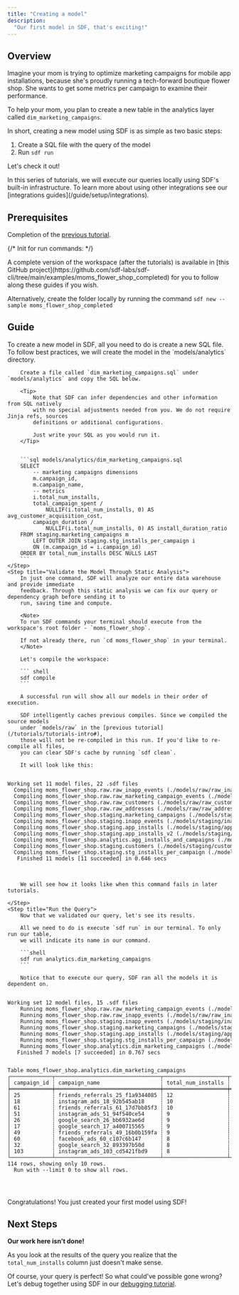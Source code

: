 ```yaml
---
title: "Creating a model"
description:
  "Our first model in SDF, that's exciting!"
---
```


## Overview
Imagine your mom is trying to optimize marketing campaigns for mobile app 
installations, because she's proudly running a tech-forward boutique flower shop.
She wants to get some metrics per campaign to examine their performance. 


To help your mom, you plan to create a new table in the analytics layer called `dim_marketing_campaigns`.

In short, creating a new model using SDF is as simple as two basic steps:
1. Create a SQL file with the query of the model
2. Run `sdf run`

Let's check it out!

<Note>
    In this series of tutorials, we will execute our queries locally using SDF's built-in infrastructure. 
    To learn more about using other integrations see our [integrations guides](/guide/setup/integrations).
</Note>

## Prerequisites

Completion of the [previous tutorial](/tutorials/tutorials-intro).

{/*
Init for run commands:
*/}

<Tip>
  A complete version of the workspace (after the tutorials) is available in [this GitHub project](https://github.com/sdf-labs/sdf-cli/tree/main/examples/moms_flower_shop_completed) for you 
  to follow along these guides if you wish. 
  
  Alternatively, create the folder locally by running the command `sdf new --sample moms_flower_shop_completed`
</Tip>

## Guide
<Steps>
    <Step title="Create a New Analytics Layer Model">
        To create a new model in SDF, all you need to do is create a new SQL file.
        To follow best practices, we will create the model in the `models/analytics` directory.

        Create a file called `dim_marketing_campaigns.sql` under `models/analytics` and copy the SQL below.
        
        <Tip>
            Note that SDF can infer dependencies and other information from SQL natively 
            with no special adjustments needed from you. We do not require Jinja refs, sources
            definitions or additional configurations.
            
            Just write your SQL as you would run it.
        </Tip>
        

        ```sql models/analytics/dim_marketing_campaigns.sql
        SELECT 
            -- marketing campaigns dimensions
            m.campaign_id,
            m.campaign_name,
            -- metrics
            i.total_num_installs,
            total_campaign_spent / 
                NULLIF(i.total_num_installs, 0) AS avg_customer_acquisition_cost,
            campaign_duration / 
                NULLIF(i.total_num_installs, 0) AS install_duration_ratio
        FROM staging.marketing_campaigns m
            LEFT OUTER JOIN staging.stg_installs_per_campaign i
            ON (m.campaign_id = i.campaign_id)
        ORDER BY total_num_installs DESC NULLS LAST
        ```
    </Step>
    <Step title="Validate the Model Through Static Analysis">
        In just one command, SDF will analyze our entire data warehouse and provide immediate
        feedback. Through this static analysis we can fix our query or dependency graph before sending it to 
        run, saving time and compute.
        
        <Note>
        To run SDF commands your terminal should execute from the workspace's root folder - `moms_flower_shop`.
        
        If not already there, run `cd moms_flower_shop` in your terminal.
        </Note>
        
        Let's compile the workspace:

        ``` shell
        sdf compile
        ```

        A successful run will show all our models in their order of execution. 
        
        SDF intelligently caches previous compiles. Since we compiled the source models 
        under `models/raw` in the [previous tutorial](/tutorials/tutorials-intro#), 
        those will not be re-compiled in this run. If you'd like to re-compile all files, 
        you can clear SDF's cache by running `sdf clean`. 
        
        It will look like this:
       
<div className="bg-[#0F1117] dark:bg-codeblock rounded-xl dark:ring-1 dark:ring-gray-800/50 relative">
<pre style={{ fontFamily: 'monospace', backgroundColor: 'transparent' }} className='language-shell'>
<code className='language-shell'>
Working&nbsp;set&nbsp;11&nbsp;model&nbsp;files,&nbsp;22&nbsp;.sdf&nbsp;files
&nbsp;&nbsp;Compiling&nbsp;moms_flower_shop.raw.raw_inapp_events&nbsp;(./models/raw/raw_inapp_events.sql)
&nbsp;&nbsp;Compiling&nbsp;moms_flower_shop.raw.raw_marketing_campaign_events&nbsp;(./models/raw/raw_marketing_campaign_events.sql)
&nbsp;&nbsp;Compiling&nbsp;moms_flower_shop.raw.raw_customers&nbsp;(./models/raw/raw_customers.sql)
&nbsp;&nbsp;Compiling&nbsp;moms_flower_shop.raw.raw_addresses&nbsp;(./models/raw/raw_addresses.sql)
&nbsp;&nbsp;Compiling&nbsp;moms_flower_shop.staging.marketing_campaigns&nbsp;(./models/staging/marketing_campaigns.sql)
&nbsp;&nbsp;Compiling&nbsp;moms_flower_shop.staging.inapp_events&nbsp;(./models/staging/inapp_events.sql)
&nbsp;&nbsp;Compiling&nbsp;moms_flower_shop.staging.app_installs&nbsp;(./models/staging/app_installs.sql)
&nbsp;&nbsp;Compiling&nbsp;moms_flower_shop.staging.app_installs_v2&nbsp;(./models/staging/app_installs_v2.sql)
&nbsp;&nbsp;Compiling&nbsp;moms_flower_shop.analytics.agg_installs_and_campaigns&nbsp;(./models/analytics/agg_installs_and_campaigns.sql)
&nbsp;&nbsp;Compiling&nbsp;moms_flower_shop.staging.customers&nbsp;(./models/staging/customers.sql)
&nbsp;&nbsp;Compiling&nbsp;moms_flower_shop.staging.stg_installs_per_campaign&nbsp;(./models/staging/stg_installs_per_campaign.sql)
&nbsp;&nbsp;&nbsp;Finished&nbsp;11&nbsp;models&nbsp;[11&nbsp;succeeded]&nbsp;in&nbsp;0.646&nbsp;secs

</code>
</pre>
</div>

        We will see how it looks like when this command fails in later tutorials. 

    </Step>
    <Step title="Run the Query">
        Now that we validated our query, let's see its results.
        
        All we need to do is execute `sdf run` in our terminal. To only run our table, 
        we will indicate its name in our command.

        ```shell 
        sdf run analytics.dim_marketing_campaigns
        ```

        Notice that to execute our query, SDF ran all the models it is dependent on.

<div className="bg-[#0F1117] dark:bg-codeblock rounded-xl dark:ring-1 dark:ring-gray-800/50 relative">
<pre style={{ fontFamily: 'monospace', backgroundColor: 'transparent' }} className='language-shell'>
<code className='language-shell'>
Working&nbsp;set&nbsp;12&nbsp;model&nbsp;files,&nbsp;15&nbsp;.sdf&nbsp;files
&nbsp;&nbsp;&nbsp;&nbsp;Running&nbsp;moms_flower_shop.raw.raw_marketing_campaign_events&nbsp;(./models/raw/raw_marketing_campaign_events.sql)
&nbsp;&nbsp;&nbsp;&nbsp;Running&nbsp;moms_flower_shop.raw.raw_inapp_events&nbsp;(./models/raw/raw_inapp_events.sql)
&nbsp;&nbsp;&nbsp;&nbsp;Running&nbsp;moms_flower_shop.staging.inapp_events&nbsp;(./models/staging/inapp_events.sql)
&nbsp;&nbsp;&nbsp;&nbsp;Running&nbsp;moms_flower_shop.staging.marketing_campaigns&nbsp;(./models/staging/marketing_campaigns.sql)
&nbsp;&nbsp;&nbsp;&nbsp;Running&nbsp;moms_flower_shop.staging.app_installs&nbsp;(./models/staging/app_installs.sql)
&nbsp;&nbsp;&nbsp;&nbsp;Running&nbsp;moms_flower_shop.staging.stg_installs_per_campaign&nbsp;(./models/staging/stg_installs_per_campaign.sql)
&nbsp;&nbsp;&nbsp;&nbsp;Running&nbsp;moms_flower_shop.analytics.dim_marketing_campaigns&nbsp;(./models/analytics/dim_marketing_campaigns.sql)
&nbsp;&nbsp;&nbsp;Finished&nbsp;7&nbsp;models&nbsp;[7&nbsp;succeeded]&nbsp;in&nbsp;0.767&nbsp;secs

Table&nbsp;moms_flower_shop.analytics.dim_marketing_campaigns
┌─────────────┬─────────────────────────────────┬────────────────────┬───────────────────────────────┬────────────────────────┐
│&nbsp;campaign_id&nbsp;┆&nbsp;campaign_name&nbsp;&nbsp;&nbsp;&nbsp;&nbsp;&nbsp;&nbsp;&nbsp;&nbsp;&nbsp;&nbsp;&nbsp;&nbsp;&nbsp;&nbsp;&nbsp;&nbsp;&nbsp;&nbsp;┆&nbsp;total_num_installs&nbsp;┆&nbsp;avg_customer_acquisition_cost&nbsp;┆&nbsp;install_duration_ratio&nbsp;│
╞═════════════╪═════════════════════════════════╪════════════════════╪═══════════════════════════════╪════════════════════════╡
│&nbsp;25&nbsp;&nbsp;&nbsp;&nbsp;&nbsp;&nbsp;&nbsp;&nbsp;&nbsp;&nbsp;┆&nbsp;friends_referrals_25_f1a9344085&nbsp;┆&nbsp;12&nbsp;&nbsp;&nbsp;&nbsp;&nbsp;&nbsp;&nbsp;&nbsp;&nbsp;&nbsp;&nbsp;&nbsp;&nbsp;&nbsp;&nbsp;&nbsp;&nbsp;┆&nbsp;174.903432075169&nbsp;&nbsp;&nbsp;&nbsp;&nbsp;&nbsp;&nbsp;&nbsp;&nbsp;&nbsp;&nbsp;&nbsp;&nbsp;&nbsp;┆&nbsp;1&nbsp;&nbsp;&nbsp;&nbsp;&nbsp;&nbsp;&nbsp;&nbsp;&nbsp;&nbsp;&nbsp;&nbsp;&nbsp;&nbsp;&nbsp;&nbsp;&nbsp;&nbsp;&nbsp;&nbsp;&nbsp;&nbsp;│
│&nbsp;18&nbsp;&nbsp;&nbsp;&nbsp;&nbsp;&nbsp;&nbsp;&nbsp;&nbsp;&nbsp;┆&nbsp;instagram_ads_18_92b545ab18&nbsp;&nbsp;&nbsp;&nbsp;&nbsp;┆&nbsp;10&nbsp;&nbsp;&nbsp;&nbsp;&nbsp;&nbsp;&nbsp;&nbsp;&nbsp;&nbsp;&nbsp;&nbsp;&nbsp;&nbsp;&nbsp;&nbsp;&nbsp;┆&nbsp;288.52496746162666&nbsp;&nbsp;&nbsp;&nbsp;&nbsp;&nbsp;&nbsp;&nbsp;&nbsp;&nbsp;&nbsp;&nbsp;┆&nbsp;2&nbsp;&nbsp;&nbsp;&nbsp;&nbsp;&nbsp;&nbsp;&nbsp;&nbsp;&nbsp;&nbsp;&nbsp;&nbsp;&nbsp;&nbsp;&nbsp;&nbsp;&nbsp;&nbsp;&nbsp;&nbsp;&nbsp;│
│&nbsp;61&nbsp;&nbsp;&nbsp;&nbsp;&nbsp;&nbsp;&nbsp;&nbsp;&nbsp;&nbsp;┆&nbsp;friends_referrals_61_17d7bb85f3&nbsp;┆&nbsp;10&nbsp;&nbsp;&nbsp;&nbsp;&nbsp;&nbsp;&nbsp;&nbsp;&nbsp;&nbsp;&nbsp;&nbsp;&nbsp;&nbsp;&nbsp;&nbsp;&nbsp;┆&nbsp;313.0172449950501&nbsp;&nbsp;&nbsp;&nbsp;&nbsp;&nbsp;&nbsp;&nbsp;&nbsp;&nbsp;&nbsp;&nbsp;&nbsp;┆&nbsp;2&nbsp;&nbsp;&nbsp;&nbsp;&nbsp;&nbsp;&nbsp;&nbsp;&nbsp;&nbsp;&nbsp;&nbsp;&nbsp;&nbsp;&nbsp;&nbsp;&nbsp;&nbsp;&nbsp;&nbsp;&nbsp;&nbsp;│
│&nbsp;51&nbsp;&nbsp;&nbsp;&nbsp;&nbsp;&nbsp;&nbsp;&nbsp;&nbsp;&nbsp;┆&nbsp;instagram_ads_51_94f540ce54&nbsp;&nbsp;&nbsp;&nbsp;&nbsp;┆&nbsp;9&nbsp;&nbsp;&nbsp;&nbsp;&nbsp;&nbsp;&nbsp;&nbsp;&nbsp;&nbsp;&nbsp;&nbsp;&nbsp;&nbsp;&nbsp;&nbsp;&nbsp;&nbsp;┆&nbsp;261.3704859860934&nbsp;&nbsp;&nbsp;&nbsp;&nbsp;&nbsp;&nbsp;&nbsp;&nbsp;&nbsp;&nbsp;&nbsp;&nbsp;┆&nbsp;2&nbsp;&nbsp;&nbsp;&nbsp;&nbsp;&nbsp;&nbsp;&nbsp;&nbsp;&nbsp;&nbsp;&nbsp;&nbsp;&nbsp;&nbsp;&nbsp;&nbsp;&nbsp;&nbsp;&nbsp;&nbsp;&nbsp;│
│&nbsp;26&nbsp;&nbsp;&nbsp;&nbsp;&nbsp;&nbsp;&nbsp;&nbsp;&nbsp;&nbsp;┆&nbsp;google_search_26_bb6932ae6d&nbsp;&nbsp;&nbsp;&nbsp;&nbsp;┆&nbsp;9&nbsp;&nbsp;&nbsp;&nbsp;&nbsp;&nbsp;&nbsp;&nbsp;&nbsp;&nbsp;&nbsp;&nbsp;&nbsp;&nbsp;&nbsp;&nbsp;&nbsp;&nbsp;┆&nbsp;301.34941277893944&nbsp;&nbsp;&nbsp;&nbsp;&nbsp;&nbsp;&nbsp;&nbsp;&nbsp;&nbsp;&nbsp;&nbsp;┆&nbsp;2&nbsp;&nbsp;&nbsp;&nbsp;&nbsp;&nbsp;&nbsp;&nbsp;&nbsp;&nbsp;&nbsp;&nbsp;&nbsp;&nbsp;&nbsp;&nbsp;&nbsp;&nbsp;&nbsp;&nbsp;&nbsp;&nbsp;│
│&nbsp;17&nbsp;&nbsp;&nbsp;&nbsp;&nbsp;&nbsp;&nbsp;&nbsp;&nbsp;&nbsp;┆&nbsp;google_search_17_a400715565&nbsp;&nbsp;&nbsp;&nbsp;&nbsp;┆&nbsp;9&nbsp;&nbsp;&nbsp;&nbsp;&nbsp;&nbsp;&nbsp;&nbsp;&nbsp;&nbsp;&nbsp;&nbsp;&nbsp;&nbsp;&nbsp;&nbsp;&nbsp;&nbsp;┆&nbsp;245.21392390373887&nbsp;&nbsp;&nbsp;&nbsp;&nbsp;&nbsp;&nbsp;&nbsp;&nbsp;&nbsp;&nbsp;&nbsp;┆&nbsp;1&nbsp;&nbsp;&nbsp;&nbsp;&nbsp;&nbsp;&nbsp;&nbsp;&nbsp;&nbsp;&nbsp;&nbsp;&nbsp;&nbsp;&nbsp;&nbsp;&nbsp;&nbsp;&nbsp;&nbsp;&nbsp;&nbsp;│
│&nbsp;49&nbsp;&nbsp;&nbsp;&nbsp;&nbsp;&nbsp;&nbsp;&nbsp;&nbsp;&nbsp;┆&nbsp;friends_referrals_49_16b0b159fa&nbsp;┆&nbsp;9&nbsp;&nbsp;&nbsp;&nbsp;&nbsp;&nbsp;&nbsp;&nbsp;&nbsp;&nbsp;&nbsp;&nbsp;&nbsp;&nbsp;&nbsp;&nbsp;&nbsp;&nbsp;┆&nbsp;288.469560173737&nbsp;&nbsp;&nbsp;&nbsp;&nbsp;&nbsp;&nbsp;&nbsp;&nbsp;&nbsp;&nbsp;&nbsp;&nbsp;&nbsp;┆&nbsp;2&nbsp;&nbsp;&nbsp;&nbsp;&nbsp;&nbsp;&nbsp;&nbsp;&nbsp;&nbsp;&nbsp;&nbsp;&nbsp;&nbsp;&nbsp;&nbsp;&nbsp;&nbsp;&nbsp;&nbsp;&nbsp;&nbsp;│
│&nbsp;60&nbsp;&nbsp;&nbsp;&nbsp;&nbsp;&nbsp;&nbsp;&nbsp;&nbsp;&nbsp;┆&nbsp;facebook_ads_60_c107c6b147&nbsp;&nbsp;&nbsp;&nbsp;&nbsp;&nbsp;┆&nbsp;8&nbsp;&nbsp;&nbsp;&nbsp;&nbsp;&nbsp;&nbsp;&nbsp;&nbsp;&nbsp;&nbsp;&nbsp;&nbsp;&nbsp;&nbsp;&nbsp;&nbsp;&nbsp;┆&nbsp;345.1581886309037&nbsp;&nbsp;&nbsp;&nbsp;&nbsp;&nbsp;&nbsp;&nbsp;&nbsp;&nbsp;&nbsp;&nbsp;&nbsp;┆&nbsp;2&nbsp;&nbsp;&nbsp;&nbsp;&nbsp;&nbsp;&nbsp;&nbsp;&nbsp;&nbsp;&nbsp;&nbsp;&nbsp;&nbsp;&nbsp;&nbsp;&nbsp;&nbsp;&nbsp;&nbsp;&nbsp;&nbsp;│
│&nbsp;32&nbsp;&nbsp;&nbsp;&nbsp;&nbsp;&nbsp;&nbsp;&nbsp;&nbsp;&nbsp;┆&nbsp;google_search_32_893397b50d&nbsp;&nbsp;&nbsp;&nbsp;&nbsp;┆&nbsp;8&nbsp;&nbsp;&nbsp;&nbsp;&nbsp;&nbsp;&nbsp;&nbsp;&nbsp;&nbsp;&nbsp;&nbsp;&nbsp;&nbsp;&nbsp;&nbsp;&nbsp;&nbsp;┆&nbsp;369.19360069982207&nbsp;&nbsp;&nbsp;&nbsp;&nbsp;&nbsp;&nbsp;&nbsp;&nbsp;&nbsp;&nbsp;&nbsp;┆&nbsp;2&nbsp;&nbsp;&nbsp;&nbsp;&nbsp;&nbsp;&nbsp;&nbsp;&nbsp;&nbsp;&nbsp;&nbsp;&nbsp;&nbsp;&nbsp;&nbsp;&nbsp;&nbsp;&nbsp;&nbsp;&nbsp;&nbsp;│
│&nbsp;103&nbsp;&nbsp;&nbsp;&nbsp;&nbsp;&nbsp;&nbsp;&nbsp;&nbsp;┆&nbsp;instagram_ads_103_cd5421fbd9&nbsp;&nbsp;&nbsp;&nbsp;┆&nbsp;8&nbsp;&nbsp;&nbsp;&nbsp;&nbsp;&nbsp;&nbsp;&nbsp;&nbsp;&nbsp;&nbsp;&nbsp;&nbsp;&nbsp;&nbsp;&nbsp;&nbsp;&nbsp;┆&nbsp;223.14798839074024&nbsp;&nbsp;&nbsp;&nbsp;&nbsp;&nbsp;&nbsp;&nbsp;&nbsp;&nbsp;&nbsp;&nbsp;┆&nbsp;1&nbsp;&nbsp;&nbsp;&nbsp;&nbsp;&nbsp;&nbsp;&nbsp;&nbsp;&nbsp;&nbsp;&nbsp;&nbsp;&nbsp;&nbsp;&nbsp;&nbsp;&nbsp;&nbsp;&nbsp;&nbsp;&nbsp;│
└─────────────┴─────────────────────────────────┴────────────────────┴───────────────────────────────┴────────────────────────┘
114&nbsp;rows,&nbsp;showing&nbsp;only&nbsp;10&nbsp;rows.
&nbsp;&nbsp;Run&nbsp;with&nbsp;&#45;&#45;limit&nbsp;0&nbsp;to&nbsp;show&nbsp;all&nbsp;rows.

</code>
</pre>
</div>
    </Step>
</Steps>

Congratulations! You just created your first model using SDF!

## Next Steps
**Our work here isn't done!**

As you look at the results of the query you realize that the `total_num_installs` 
column just doesn't make sense. 

Of course, your query is perfect! So what could've possible gone wrong?
Let's debug together using SDF in our [debugging tutorial](/tutorials/debugging).
